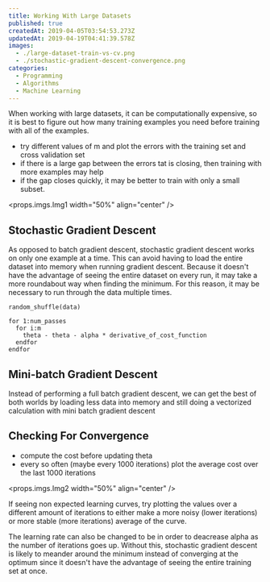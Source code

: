 ```yaml
---
title: Working With Large Datasets
published: true
createdAt: 2019-04-05T03:54:53.273Z
updatedAt: 2019-04-19T04:41:39.578Z
images:
  - ./large-dataset-train-vs-cv.png
  - ./stochastic-gradient-descent-convergence.png
categories:
  - Programming
  - Algorithms
  - Machine Learning
---
```



When working with large datasets, it can be computationally expensive, so it is best to figure out how many training
examples you need before training with all of the examples.

- try different values of m and plot the errors with the training set and cross validation set
- if there is a large gap between the errors tat is closing, then training with more examples may help
- if the gap closes quickly, it may be better to train with only a small subset.

<props.imgs.Img1 width="50%" align="center" />

## Stochastic Gradient Descent

As opposed to batch gradient descent, stochastic gradient descent works on only one example at a time. This can avoid
having to load the entire dataset into memory when running gradient descent. Because it doesn't have the advantage of
seeing the entire dataset on every run, it may take a more roundabout way when finding the minimum. For this reason, it
may be necessary to run through the data multiple times.

<M b="\theta_j := \theta_j - \alpha (h_\theta(x)^{(i)} - y^{(i)})x_j^{(i)}" />

```text
random_shuffle(data)

for 1:num_passes
  for i:m
    theta - theta - alpha * derivative_of_cost_function
  endfor
endfor
```

## Mini-batch Gradient Descent

Instead of performing a full batch gradient descent, we can get the best of both worlds by loading less data into memory
and still doing a vectorized calculation with mini batch gradient descent

<M b="
\begin{aligned}
  &b = 10 \quad m = 1000 \\
  &\theta_j := \theta_j - \alpha \frac{1}{10} \sum_{k=1}^{i + 9} (h_\theta(x^{(k)}) - y^{(k)})x^{(k)}_j
\end{aligned}
" />

## Checking For Convergence

- compute the cost before updating theta
- every so often (maybe every 1000 iterations) plot the average cost over the last 1000 iterations

<props.imgs.Img2 width="50%" align="center" />

If seeing non expected learning curves, try plotting the values over a different amount of iterations to either make a
more noisy (lower iterations) or more stable (more iterations) average of the curve.

The learning rate can also be changed to be <M i="const / iterations + const"/> in order to deacrease alpha
as the number of iterations goes up. Without this, stochastic gradient descent is likely to meander around the minimum
instead of converging at the optimum since it doesn't have the advantage of seeing the entire training set at once.
